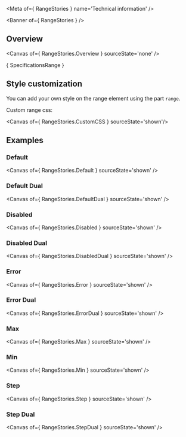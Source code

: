 
<Meta of={ RangeStories } name='Technical information' />

<Banner of={ RangeStories } />

## Overview

<Canvas of={ RangeStories.Overview } sourceState='none' />

<Markdown>{ SpecificationsRange }</Markdown>

## Style customization

You can add your own style on the range element using the part `range`.

Custom range css:

<Canvas of={ RangeStories.CustomCSS } sourceState='shown'/>

## Examples

### Default

<Canvas of={ RangeStories.Default } sourceState='shown' />

### Default Dual

<Canvas of={ RangeStories.DefaultDual } sourceState='shown' />

### Disabled
<Canvas of={ RangeStories.Disabled } sourceState='shown' />

### Disabled Dual
<Canvas of={ RangeStories.DisabledDual } sourceState='shown' />

### Error
<Canvas of={ RangeStories.Error } sourceState='shown' />

### Error Dual
<Canvas of={ RangeStories.ErrorDual } sourceState='shown' />

### Max
<Canvas of={ RangeStories.Max } sourceState='shown' />

### Min
<Canvas of={ RangeStories.Min } sourceState='shown' />

### Step
<Canvas of={ RangeStories.Step } sourceState='shown' />

### Step Dual
<Canvas of={ RangeStories.StepDual } sourceState='shown' />
